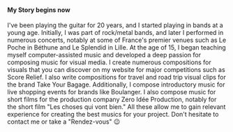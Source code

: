 #### My Story begins now

I've been playing the guitar for 20 years, and I started playing in bands at a young age. Initially, I was part of rock/metal bands, and later I performed in numerous concerts, notably at some of France's premier venues such as Le Poche in Béthune and Le Splendid in Lille. At the age of 15, I began teaching myself computer-assisted music and developed a deep passion for composing music for visual media. I create numerous compositions for visuals that you can discover on my website for major competitions such as Score Relief. I also write compositions for travel and road trip visual clips for the brand Take Your Bagage. Additionally, I compose introductory music for live shopping events for brands like Boulanger. I also compose music for short films for the production company Zero Idée Production, notably for the short film "Les choses qui vont bien." All these allow me to gain relevant experience for creating the best musics for your project. Don't hesitate to contact me or take a "Rendez-vous" 😉
